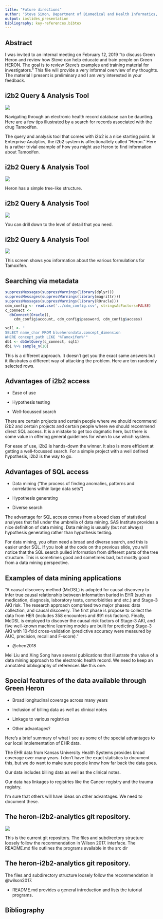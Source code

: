 ```yaml
---
title: "Future directions"
author: "Steve Simon, Department of Biomedical and Health Informatics, UMKC"
output: ioslides_presentation
bibliography: key-references.bibtex
---
```


## Abstract

I was invited to an internal meeting on February 12, 2019 "to discuss Green Heron and review how Steve can help educate and train people on Green HERON. The goal is to review Steve’s examples and training material for investigators." This file will provide a very informal overview of my thoughts. The material I present is preliminary and I am very interested in your feedback.

## i2b2 Query & Analysis Tool

![](images/heron01.PNG)

<div class="notes">

Navigating through an electronic health record database can be daunting. Here are a few tips illustrated by a search for records associated with the drug Tamoxifen.

The query and analysis tool that comes with i2b2 is a nice starting point. In Enterprise Analytics, the i2b2 system is affectionaltely called "Heron." Here is a rather trivial example of how you might use Heron to find information about Tamoxifen.

</div>

## i2b2 Query & Analysis Tool

![](images/heron02.PNG)

<div class="notes">

Heron has a simple tree-like structure.

</div>

## i2b2 Query & Analysis Tool

![](images/heron03.PNG)

<div class="notes">

You can drill down to the level of detail that you need.

</div>

## i2b2 Query & Analysis Tool

![](images/heron04.PNG)

<div class="notes">

This screen shows you information about the various formulations for Tamoxifen.

</div>

## Searching via metadata

```r
suppressMessages(suppressWarnings(library(dplyr)))
suppressMessages(suppressWarnings(library(magrittr)))
suppressMessages(suppressWarnings(library(ROracle)))
cdm_config <- read.csv('../cdm_config.csv', stringsAsFactors=FALSE)
c_connect <-
  dbConnect(Oracle(), 
    cdm_config$account, cdm_config$password, cdm_config$access)
```

```r
sql1 <- "
SELECT name_char FROM blueherondata.concept_dimension
WHERE concept_path LIKE '%Tamoxifen%'"
db1 <- dbGetQuery(c_connect, sql1)
db1 %>% sample_n(10)
```

<div class="notes">

This is a different approach. It doesn't get you the exact same answers but it illustrates a different way of attacking the problem. Here are ten randomly selected rows.

</div>

## Advantages of i2b2 access

* Ease of use
  
* Hypothesis testing

* Well-focussed search
  
<div class="notes">

There are certain projects and certain people where we should recommend i2b2 and certain projects and certain people where we should recommend direct SQL access. It is a mistake to get too dogmatic here, but there is some value in offering general guidelines for when to use which system.

For ease of use, i2b2 is hands-down the winner. It also is more efficient at getting a well-focussed search. For a simple project with a well defined hypothesis, i2b2 is the way to go.

</div>

## Advantages of SQL access

* Data mining ("the process of finding anomalies, patterns and correlations within large data sets")
  
* Hypothesis generating

* Diverse search
  
<div class="notes">

The advantage for SQL access comes from a broad class of statistical analyses that fall under the umbrella of data mining. SAS Institute provides a nice definition of data mining. Data mining is usually (but not always) hypothesis generating rather than hypothesis testing.

For data mining, you often need a broad and diverse search, and this is easier under SQL. If you look at the code on the previous slide, you will notice that the SQL search pulled information from different parts of the tree structure. This is sometimes good and sometimes bad, but mostly good from a data mining perspective.

</div>

## Examples of data mining applications

"A causal discovery method (McDSL) is adopted for causal discovery to infer true causal relationship between information buried in EHR (such as medication, diagnosis, laboratory tests, comorbidities and etc.) and Stage-3 AKI risk. The research approach comprised two major phases: data collection, and causal discovery. The first phase is propose to collect the data from HER (includes 358 encounters and 891 risk factors). Finally, McDSL is employed to discover the causal risk factors of Stage-3 AKI, and five well-known machine learning models are built for predicting Stage-3 AKI with 10-fold cross-validation (predictive accuracy were measured by AUC, precision, recall and F-score)."
  
* @chen2018  
<div class="notes">

Mei Liu and Xing Song have several publications that illustrate the value of a data mining approach to the electronic health record. We need to keep an annotated bibliography of references like this one.

</div>

## Special features of the data available through Green Heron

* Broad longitudinal coverage across many years

* Inclusion of billing data as well as clinical notes

* Linkage to various registries

* Other advantages?

<div class="notes">

Here's a brief summary of what I see as some of the special advantages to our local implementation of EHR data.

The EHR data from Kansas University Health Systems provides broad coverage over many years. I don't have the exact statistics to document this, but we do want to make sure people know how far back the data goes.

Our data includes billing data as well as the clinical notes.

Our data has linkages to registries like the Cancer registry and the trauma registry.

I'm sure that others will have ideas on other advantages. We need to document these.

</div>

## The heron-i2b2-analytics git repository.

![](images/git02.png)

<div class="notes">

This is the current git repository. The files and subdirectory structure loosely follow the recommendation in Wilson 2017. interface. The README.md file outlines the programs available in the src dir

</div>

## The heron-i2b2-analytics git repository.

The files and subdirectory structure loosely follow the recommendation in @wilson2017. 

* README.md provides a general introduction and lists the tutorial programs.

## Bibliography